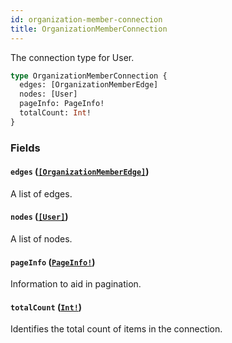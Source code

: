 ```yaml
---
id: organization-member-connection
title: OrganizationMemberConnection
---
```


The connection type for User.

```graphql
type OrganizationMemberConnection {
  edges: [OrganizationMemberEdge]
  nodes: [User]
  pageInfo: PageInfo!
  totalCount: Int!
}
```

### Fields

#### `edges` ([`[OrganizationMemberEdge]`](/docs/api/objects/organization-member-edge))

A list of edges.

#### `nodes` ([`[User]`](/docs/api/objects/user))

A list of nodes.

#### `pageInfo` ([`PageInfo!`](/docs/api/objects/page-info))

Information to aid in pagination.

#### `totalCount` ([`Int!`](/docs/api/scalars/int))

Identifies the total count of items in the connection.
